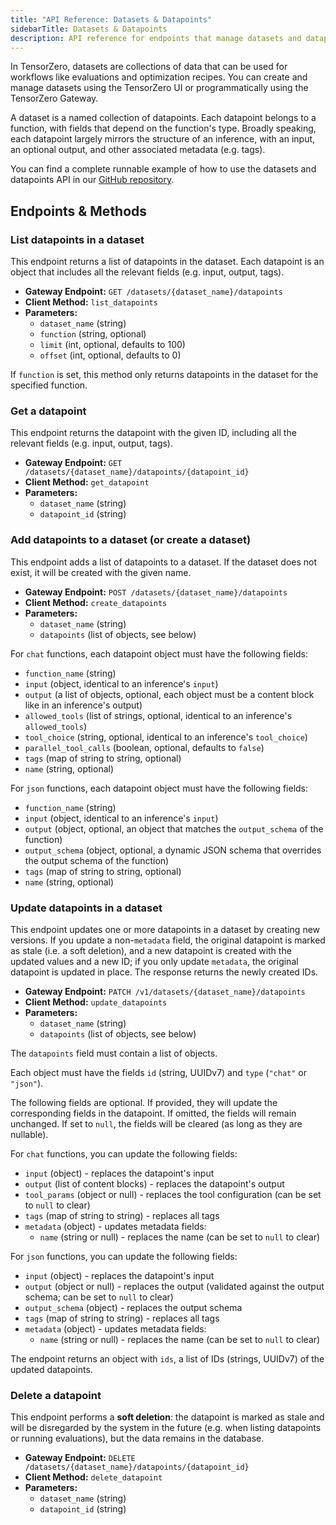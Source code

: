 ```yaml
---
title: "API Reference: Datasets & Datapoints"
sidebarTitle: Datasets & Datapoints
description: API reference for endpoints that manage datasets and datapoints.
---
```


In TensorZero, datasets are collections of data that can be used for workflows like evaluations and optimization recipes.
You can create and manage datasets using the TensorZero UI or programmatically using the TensorZero Gateway.

A dataset is a named collection of datapoints.
Each datapoint belongs to a function, with fields that depend on the function's type.
Broadly speaking, each datapoint largely mirrors the structure of an inference, with an input, an optional output, and other associated metadata (e.g. tags).

<Tip>

You can find a complete runnable example of how to use the datasets and datapoints API in our [GitHub repository](https://github.com/tensorzero/tensorzero/tree/main/examples/guides/datasets-datapoints).

</Tip>

## Endpoints & Methods

### List datapoints in a dataset

This endpoint returns a list of datapoints in the dataset.
Each datapoint is an object that includes all the relevant fields (e.g. input, output, tags).

- **Gateway Endpoint:** `GET /datasets/{dataset_name}/datapoints`
- **Client Method:** `list_datapoints`
- **Parameters:**
  - `dataset_name` (string)
  - `function` (string, optional)
  - `limit` (int, optional, defaults to 100)
  - `offset` (int, optional, defaults to 0)

If `function` is set, this method only returns datapoints in the dataset for the specified function.

### Get a datapoint

This endpoint returns the datapoint with the given ID, including all the relevant fields (e.g. input, output, tags).

- **Gateway Endpoint:** `GET /datasets/{dataset_name}/datapoints/{datapoint_id}`
- **Client Method:** `get_datapoint`
- **Parameters:**
  - `dataset_name` (string)
  - `datapoint_id` (string)

### Add datapoints to a dataset (or create a dataset)

This endpoint adds a list of datapoints to a dataset.
If the dataset does not exist, it will be created with the given name.

- **Gateway Endpoint:** `POST /datasets/{dataset_name}/datapoints`
- **Client Method:** `create_datapoints`
- **Parameters:**
  - `dataset_name` (string)
  - `datapoints` (list of objects, see below)

For `chat` functions, each datapoint object must have the following fields:

- `function_name` (string)
- `input` (object, identical to an inference's `input`)
- `output` (a list of objects, optional, each object must be a content block like in an inference's output)
- `allowed_tools` (list of strings, optional, identical to an inference's `allowed_tools`)
- `tool_choice` (string, optional, identical to an inference's `tool_choice`)
- `parallel_tool_calls` (boolean, optional, defaults to `false`)
- `tags` (map of string to string, optional)
- `name` (string, optional)

For `json` functions, each datapoint object must have the following fields:

- `function_name` (string)
- `input` (object, identical to an inference's `input`)
- `output` (object, optional, an object that matches the `output_schema` of the function)
- `output_schema` (object, optional, a dynamic JSON schema that overrides the output schema of the function)
- `tags` (map of string to string, optional)
- `name` (string, optional)

### Update datapoints in a dataset

This endpoint updates one or more datapoints in a dataset by creating new versions.
If you update a non-`metadata` field, the original datapoint is marked as stale (i.e. a soft deletion), and a new datapoint is created with the updated values and a new ID; if you only update `metadata`, the original datapoint is updated in place.
The response returns the newly created IDs.

- **Gateway Endpoint:** `PATCH /v1/datasets/{dataset_name}/datapoints`
- **Client Method:** `update_datapoints`
- **Parameters:**
  - `dataset_name` (string)
  - `datapoints` (list of objects, see below)

The `datapoints` field must contain a list of objects.

Each object must have the fields `id` (string, UUIDv7) and `type` (`"chat"` or `"json"`).

The following fields are optional.
If provided, they will update the corresponding fields in the datapoint.
If omitted, the fields will remain unchanged.
If set to `null`, the fields will be cleared (as long as they are nullable).

For `chat` functions, you can update the following fields:

- `input` (object) - replaces the datapoint's input
- `output` (list of content blocks) - replaces the datapoint's output
- `tool_params` (object or null) - replaces the tool configuration (can be set to `null` to clear)
- `tags` (map of string to string) - replaces all tags
- `metadata` (object) - updates metadata fields:
  - `name` (string or null) - replaces the name (can be set to `null` to clear)

For `json` functions, you can update the following fields:

- `input` (object) - replaces the datapoint's input
- `output` (object or null) - replaces the output (validated against the output schema; can be set to `null` to clear)
- `output_schema` (object) - replaces the output schema
- `tags` (map of string to string) - replaces all tags
- `metadata` (object) - updates metadata fields:
  - `name` (string or null) - replaces the name (can be set to `null` to clear)

The endpoint returns an object with `ids`, a list of IDs (strings, UUIDv7) of the updated datapoints.

### Delete a datapoint

This endpoint performs a **soft deletion**: the datapoint is marked as stale and will be disregarded by the system in the future (e.g. when listing datapoints or running evaluations), but the data remains in the database.

- **Gateway Endpoint:** `DELETE /datasets/{dataset_name}/datapoints/{datapoint_id}`
- **Client Method:** `delete_datapoint`
- **Parameters:**
  - `dataset_name` (string)
  - `datapoint_id` (string)
